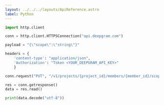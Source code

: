 ---
layout: ../../../layouts/ApiReference.astro
label: Python
---

```py
import http.client

conn = http.client.HTTPSConnection("api.deepgram.com")

payload = "{\"scope\":\"string\"}"

headers = {
    'content-type': "application/json",
    'Authorization': "Token <YOUR_DEEPGRAM_API_KEY>"
    }

conn.request("PUT", "/v1/projects/{project_id}/members/{member_id}/scopes", payload, headers)

res = conn.getresponse()
data = res.read()

print(data.decode("utf-8"))
```
